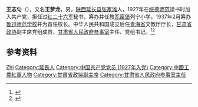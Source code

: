 '''王志匀'''（{{bd|1910年|2月2日|2000年|12月5日|}}），又名'''王梦龙'''，男，[[陕西|陕西]][[延长县|延长县]][[张家滩镇|张家滩]]人，1927年在[[绥德师范|绥德师范]]读书时加入共产党，担任过[[红二十六军|红二十六军]]秘书，筹办并任教[[瓦窑堡|瓦窑堡]]列宁小学。1937年2月筹办[[鲁迅师范学校|鲁迅师范学校]]并为首任校长。中华人民共和国成立后任[[青海省|青海省]]文教厅厅长，[[甘肃省政协|甘肃省政协]]副主席党组成员，[[甘肃省人民政府参事室|甘肃省人民政府参事室]]主任、党组书记。<ref>{{Cite web|title=王志匀|url=http://www.sxsyczx.com/showbnnews-739-1.html|accessdate=2020-08-30|work=陕西省宜川县中学}}</ref><ref>{{Cite book|title=中华人民共和国职官志|author=何虎生, 李耀东, 向常福主编|publisher=中国社会出版社|year=2003|isbn=9787800883934|location=北京|pages=}}</ref>
== 参考资料 ==
{{reflist}}

{{中国人物小作品}}

{{Authority control}}
{{DEFAULTSORT:Wang王}}
[[Category:王姓|Zhi]]
[[Category:延長人|Category:延長人]]
[[Category:中国共产党党员_(1927年入党)|Category:中国共产党党员 (1927年入党)]]
[[Category:中國工農紅軍人物|Category:中國工農紅軍人物]]
[[Category:甘肅省政協副主席|Category:甘肅省政協副主席]]
[[Category:甘肃省人民政府参事室主任|Category:甘肃省人民政府参事室主任]]